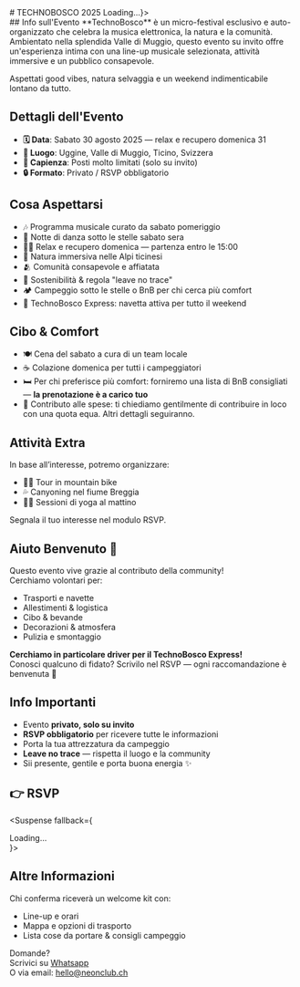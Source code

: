
<Section sectionClassName="min-h-[20vh]" className="items-center justify-center" backgroundImage='/technobosco.jpg'>
# TECHNOBOSCO 2025
<Suspense fallback={<div>Loading...</div>}>
  <Rsvp formLink="https://tally.so/r/wdoX1N" className="flex justify-center" buttonText="Prenota il tuo posto" buttonColor="success" buttonVariant="solid" />
</Suspense>
</Section>
<Section className="lg:max-w-5xl px-6">  
## Info sull'Evento  
**TechnoBosco** è un micro-festival esclusivo e auto-organizzato che celebra la musica elettronica, la natura e la comunità. Ambientato nella splendida Valle di Muggio, questo evento su invito offre un'esperienza intima con una line-up musicale selezionata, attività immersive e un pubblico consapevole.  

Aspettati good vibes, natura selvaggia e un weekend indimenticabile lontano da tutto.

## Dettagli dell'Evento
- **🗓 Data**: Sabato 30 agosto 2025 — relax e recupero domenica 31  
- **📍 Luogo**: Uggine, Valle di Muggio, Ticino, Svizzera  
- **👥 Capienza**: Posti molto limitati (solo su invito)  
- **🔒 Formato**: Privato / RSVP obbligatorio  

## Cosa Aspettarsi
- 🎶 Programma musicale curato da sabato pomeriggio  
- 🪩 Notte di danza sotto le stelle sabato sera  
- 🧘‍♀️ Relax e recupero domenica — partenza entro le 15:00  
- 🌲 Natura immersiva nelle Alpi ticinesi  
- 🫂 Comunità consapevole e affiatata  
- 🌱 Sostenibilità & regola "leave no trace"  
- 🏕 Campeggio sotto le stelle o BnB per chi cerca più comfort  
- 🚐 TechnoBosco Express: navetta attiva per tutto il weekend  

## Cibo & Comfort
- 🍽️ Cena del sabato a cura di un team locale  
- ☕ Colazione domenica per tutti i campeggiatori  
- 🛏️ Per chi preferisce più comfort: forniremo una lista di BnB consigliati — **la prenotazione è a carico tuo**  
- 💸 Contributo alle spese: ti chiediamo gentilmente di contribuire in loco con una quota equa. Altri dettagli seguiranno.

## Attività Extra  
In base all’interesse, potremo organizzare:
- 🚵‍♀️ Tour in mountain bike  
- 💦 Canyoning nel fiume Breggia  
- 🧘‍♀️ Sessioni di yoga al mattino  

Segnala il tuo interesse nel modulo RSVP.

## Aiuto Benvenuto 🧤  
Questo evento vive grazie al contributo della community!  
Cerchiamo volontari per:
- Trasporti e navette  
- Allestimenti & logistica  
- Cibo & bevande  
- Decorazioni & atmosfera  
- Pulizia e smontaggio  

**Cerchiamo in particolare driver per il TechnoBosco Express!**  
Conosci qualcuno di fidato? Scrivilo nel RSVP — ogni raccomandazione è benvenuta 🙏

## Info Importanti
- Evento **privato, solo su invito**  
- **RSVP obbligatorio** per ricevere tutte le informazioni  
- Porta la tua attrezzatura da campeggio  
- **Leave no trace** — rispetta il luogo e la community  
- Sii presente, gentile e porta buona energia ✨  

## 👉 RSVP  
<Suspense fallback={<div>Loading...</div>}>
  <Rsvp formLink="https://tally.so/r/wdoX1N" buttonText="Prenota il tuo posto" buttonColor="success" buttonVariant="flat" />  
</Suspense>

## Altre Informazioni  
Chi conferma riceverà un welcome kit con:  
- Line-up e orari  
- Mappa e opzioni di trasporto  
- Lista cose da portare & consigli campeggio  

Domande?  
Scrivici su [Whatsapp](https://wa.me/message/V3ZNVR77EPHSN1)  
O via email: [hello@neonclub.ch](mailto:hello@neonclub.ch)
</Section>
